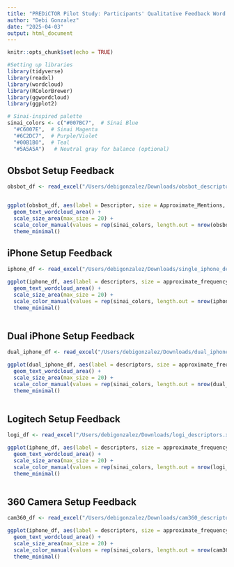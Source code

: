 ```yaml
---
title: "PREDiCTOR Pilot Study: Participants' Qualitative Feedback Word Clouds"
author: "Debi Gonzalez"
date: "2025-04-03"
output: html_document
---
```


```r
knitr::opts_chunk$set(echo = TRUE)

#Setting up libraries
library(tidyverse)
library(readxl)
library(wordcloud)
library(RColorBrewer)
library(ggwordcloud)
library(ggplot2)

# Sinai-inspired palette
sinai_colors <- c("#007BC7",  # Sinai Blue
  "#C6007E",  # Sinai Magenta
  "#6C2DC7",  # Purple/Violet
  "#00B1B0",  # Teal
  "#5A5A5A")   # Neutral gray for balance (optional)

```

## Obsbot Setup Feedback
```r
obsbot_df <- read_excel("/Users/debigonzalez/Downloads/obsbot_descriptor_frequencies.xlsx")


ggplot(obsbot_df, aes(label = Descriptor, size = Approximate_Mentions, color = sample(Descriptor))) +
  geom_text_wordcloud_area() +
  scale_size_area(max_size = 20) +
  scale_color_manual(values = rep(sinai_colors, length.out = nrow(obsbot_df))) +
  theme_minimal()
```

## iPhone Setup Feedback
```r
iphone_df <- read_excel("/Users/debigonzalez/Downloads/single_iphone_descriptors.xlsx")

ggplot(iphone_df, aes(label = descriptors, size = approximate_frequency, color = sample(descriptors))) +
  geom_text_wordcloud_area() +
  scale_size_area(max_size = 20) +
  scale_color_manual(values = rep(sinai_colors, length.out = nrow(iphone_df))) +
  theme_minimal()
  
```

## Dual iPhone Setup Feedback
```r
dual_iphone_df <- read_excel("/Users/debigonzalez/Downloads/dual_iphone_descriptors.xlsx")

ggplot(dual_iphone_df, aes(label = descriptors, size = approximate_frequency, color = sample(descriptors))) +
  geom_text_wordcloud_area() +
  scale_size_area(max_size = 20) +
  scale_color_manual(values = rep(sinai_colors, length.out = nrow(dual_iphone_df))) +
  theme_minimal()
  
```

## Logitech Setup Feedback
```r
logi_df <- read_excel("/Users/debigonzalez/Downloads/logi_descriptors.xlsx")

ggplot(iphone_df, aes(label = descriptors, size = approximate_frequency, color = sample(descriptors))) +
  geom_text_wordcloud_area() +
  scale_size_area(max_size = 20) +
  scale_color_manual(values = rep(sinai_colors, length.out = nrow(logi_df))) +
  theme_minimal()
  
```

## 360 Camera Setup Feedback
```r
cam360_df <- read_excel("/Users/debigonzalez/Downloads/cam360_descriptors.xlsx")

ggplot(iphone_df, aes(label = descriptors, size = approximate_frequency, color = sample(descriptors))) +
  geom_text_wordcloud_area() +
  scale_size_area(max_size = 20) +
  scale_color_manual(values = rep(sinai_colors, length.out = nrow(cam360_df))) +
  theme_minimal()
  
```